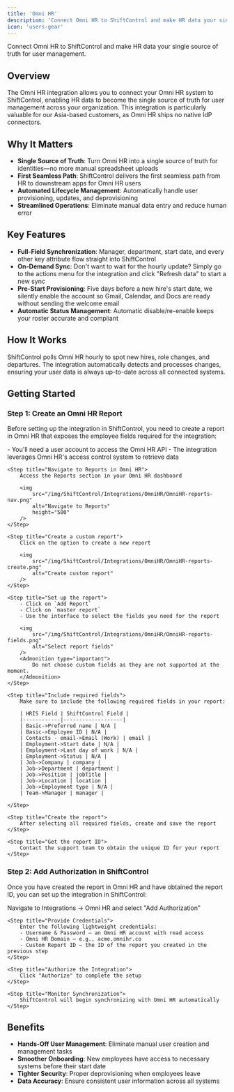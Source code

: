 ```yaml
---
title: 'Omni HR'
description: 'Connect Omni HR to ShiftControl and make HR data your single source of truth for user management.'
icon: 'users-gear'
---
```



<p style={{fontSize: "large"}}>Connect Omni HR to ShiftControl and make HR data your single source of truth for user management.</p>

## Overview

The Omni HR integration allows you to connect your Omni HR system to ShiftControl, enabling HR data to become the single source of truth for user management across your organization. This integration is particularly valuable for our Asia-based customers, as Omni HR ships no native IdP connectors.

## Why It Matters

- **Single Source of Truth**: Turn Omni HR into a single source of truth for identities—no more manual spreadsheet uploads
- **First Seamless Path**: ShiftControl delivers the first seamless path from HR to downstream apps for Omni HR users
- **Automated Lifecycle Management**: Automatically handle user provisioning, updates, and deprovisioning
- **Streamlined Operations**: Eliminate manual data entry and reduce human error

## Key Features

- **Full-Field Synchronization**: Manager, department, start date, and every other key attribute flow straight into ShiftControl
- **On-Demand Sync**: Don't want to wait for the hourly update? Simply go to the actions menu for the integration and click "Refresh data" to start a new sync
- **Pre-Start Provisioning**: Five days before a new hire's start date, we silently enable the account so Gmail, Calendar, and Docs are ready without sending the welcome email
- **Automatic Status Management**: Automatic disable/re-enable keeps your roster accurate and compliant

## How It Works

ShiftControl polls Omni HR hourly to spot new hires, role changes, and departures. The integration automatically detects and processes changes, ensuring your user data is always up-to-date across all connected systems.

## Getting Started

### Step 1: Create an Omni HR Report

Before setting up the integration in ShiftControl, you need to create a report in Omni HR that exposes the employee fields required for the integration:

<Steps>
    <Step title="Prepare a user account for API access">
        - You'll need a user account to access the Omni HR API
        - The integration leverages Omni HR's access control system to retrieve data
    </Step>

    <Step title="Navigate to Reports in Omni HR">
        Access the Reports section in your Omni HR dashboard
        
        <img
            src="/img/ShiftControl/Integrations/OmniHR/OmniHR-reports-nav.png"
            alt="Navigate to Reports"
            height="500"
        />
    </Step>

    <Step title="Create a custom report">
        Click on the option to create a new report
        
        <img
            src="/img/ShiftControl/Integrations/OmniHR/OmniHR-reports-create.png"
            alt="Create custom report"
        />
    </Step>

    <Step title="Set up the report">
        - Click on `Add Report`
        - Click on `master report`
        - Use the interface to select the fields you need for the report
        
        <img
            src="/img/ShiftControl/Integrations/OmniHR/OmniHR-reports-fields.png"
            alt="Select report fields"
        />
        <Admonition type="important">
            Do not choose custom fields as they are not supported at the moment.
        </Admonition>
    </Step>

    <Step title="Include required fields">
        Make sure to include the following required fields in your report:

        | HRIS Field | ShiftControl Field |
        |------------|-------------------|
        | Basic->Preferred name | N/A |
        | Basic->Employee ID | N/A |
        | Contacts - email->Email (Work) | email |
        | Employment->Start date | N/A |
        | Employment->Last day of work | N/A |
        | Employment->Status | N/A |
        | Job->Company | company |
        | Job->Department | department |
        | Job->Position | jobTitle |
        | Job->Location | location |
        | Job->Employment type | N/A |
        | Team->Manager | manager |

    </Step>

    <Step title="Create the report">
        After selecting all required fields, create and save the report
    </Step>

    <Step title="Get the report ID">
        Contact the support team to obtain the unique ID for your report
    </Step>
</Steps>

### Step 2: Add Authorization in ShiftControl

Once you have created the report in Omni HR and have obtained the report ID, you can set up the integration in ShiftControl:

<Steps>
    <Step title="Add the Omni HR App">
        Navigate to Integrations → Omni HR and select "Add Authorization"
    </Step>

    <Step title="Provide Credentials">
        Enter the following lightweight credentials:
        - Username & Password – an Omni HR account with read access
        - Omni HR Domain – e.g., acme.omnihr.co
        - Custom Report ID – the ID of the report you created in the previous step
    </Step>

    <Step title="Authorize the Integration">
        Click "Authorize" to complete the setup
    </Step>

    <Step title="Monitor Synchronization">
        ShiftControl will begin synchronizing with Omni HR automatically
    </Step>
</Steps>

## Benefits

- **Hands-Off User Management**: Eliminate manual user creation and management tasks
- **Smoother Onboarding**: New employees have access to necessary systems before their start date
- **Tighter Security**: Proper deprovisioning when employees leave
- **Data Accuracy**: Ensure consistent user information across all systems
